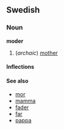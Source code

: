==Swedish==
===Noun===
'''moder'''

#(''archaic'') [[mother]]

====Inflections====
{{sv-noun|gender=Common|moder|modern|mödrar|mödrarna|moders|moderns|mödrars|mödrarnas}}

====See also====
*[[mor]]
*[[mamma]]
*[[fader]]
*[[far]]
*[[pappa]]